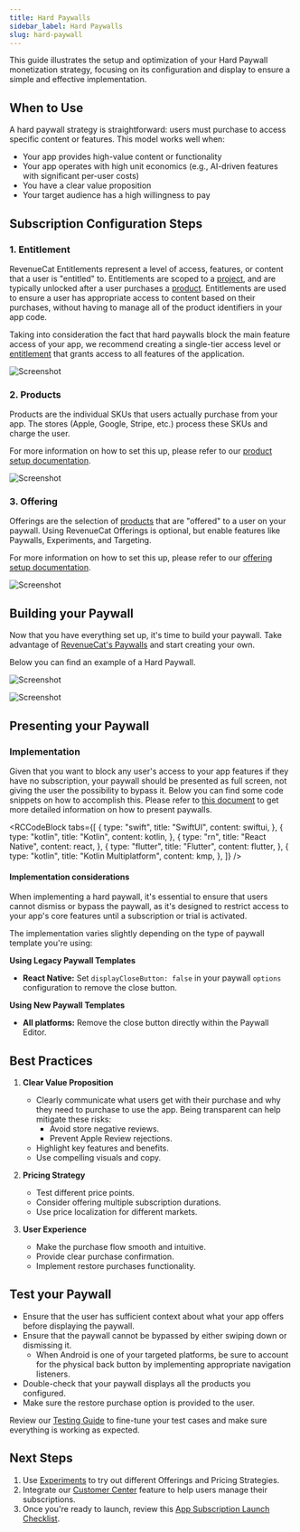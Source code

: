 ```yaml
---
title: Hard Paywalls
sidebar_label: Hard Paywalls
slug: hard-paywall
---
```


This guide illustrates the setup and optimization of your Hard Paywall monetization strategy, focusing on its configuration and display to ensure a simple and effective implementation.

## When to Use

A hard paywall strategy is straightforward: users must purchase to access specific content or features. This model works well when:

- Your app provides high-value content or functionality
- Your app operates with high unit economics (e.g., AI-driven features with significant per-user costs)
- You have a clear value proposition
- Your target audience has a high willingness to pay

## Subscription Configuration Steps

### 1. Entitlement

RevenueCat Entitlements represent a level of access, features, or content that a user is "entitled" to. Entitlements are scoped to a [project](/projects/overview), and are typically unlocked after a user purchases a [product](/offerings/products-overview).
Entitlements are used to ensure a user has appropriate access to content based on their purchases, without having to manage all of the product identifiers in your app code.

Taking into consideration the fact that hard paywalls block the main feature access of your app, we recommend creating a single-tier access level or [entitlement](https://www.revenuecat.com/docs/getting-started/entitlements) that grants access to all features of the application.

![Screenshot](/docs_images/playbooks/hard-paywalls/hard-paywall-entitlements-detail.png)

### 2. Products

Products are the individual SKUs that users actually purchase from your app. The stores (Apple, Google, Stripe, etc.) process these SKUs and charge the user.

For more information on how to set this up, please refer to our [product setup documentation](/offerings/products-overview).

![Screenshot](/docs_images/playbooks/hard-paywalls/hard-paywall-products.png)

### 3. Offering

Offerings are the selection of [products](/offerings/products-overview) that are "offered" to a user on your paywall. Using RevenueCat Offerings is optional, but enable features like Paywalls, Experiments, and Targeting.

For more information on how to set this up, please refer to our [offering setup documentation](https://www.revenuecat.com/docs/offerings/overview).

![Screenshot](/docs_images/playbooks/hard-paywalls/hard-paywall-offering.png)

## Building your Paywall

Now that you have everything set up, it's time to build your paywall. Take advantage of [RevenueCat's Paywalls](/tools/paywalls) and start creating your own.

Below you can find an example of a Hard Paywall.

![Screenshot](/docs_images/playbooks/hard-paywalls/hard-paywall-paywall-editor.png)

![Screenshot](/docs_images/playbooks/hard-paywalls/hard-paywall-paywall.png)

## Presenting your Paywall

### Implementation

Given that you want to block any user's access to your app features if they have no subscription, your paywall should be presented as full screen, not giving the user the possibility to bypass it. Below you can find some code snippets on how to accomplish this. Please refer to [this document](https://www.revenuecat.com/docs/tools/paywalls/displaying-paywalls) to get more detailed information on how to present paywalls.


<RCCodeBlock
  tabs={[
    {
      type: "swift",
      title: "SwiftUI",
      content: swiftui,
    },
    {
      type: "kotlin",
      title: "Kotlin",
      content: kotlin,
    },
    {
      type: "rn",
      title: "React Native",
      content: react,
    },
    {
      type: "flutter",
      title: "Flutter",
      content: flutter,
    },
    {
      type: "kotlin",
      title: "Kotlin Multiplatform",
      content: kmp,
    },
  ]}
/>

#### Implementation considerations

When implementing a hard paywall, it's essential to ensure that users cannot dismiss or bypass the paywall, as it's designed to restrict access to your app's core features until a subscription or trial is activated.

The implementation varies slightly depending on the type of paywall template you're using:

**Using Legacy Paywall Templates**

- **React Native:**
  Set `displayCloseButton: false` in your paywall `options` configuration to remove the close button.

**Using New Paywall Templates**

- **All platforms:**
  Remove the close button directly within the Paywall Editor.

## Best Practices

1. **Clear Value Proposition**

   - Clearly communicate what users get with their purchase and why they need to purchase to use the app. Being transparent can help mitigate these risks:
     - Avoid store negative reviews.
     - Prevent Apple Review rejections.
   - Highlight key features and benefits.
   - Use compelling visuals and copy.

2. **Pricing Strategy**

   - Test different price points.
   - Consider offering multiple subscription durations.
   - Use price localization for different markets.

3. **User Experience**
   - Make the purchase flow smooth and intuitive.
   - Provide clear purchase confirmation.
   - Implement restore purchases functionality.

## Test your Paywall

- Ensure that the user has sufficient context about what your app offers before displaying the paywall.
- Ensure that the paywall cannot be bypassed by either swiping down or dismissing it.
  - When Android is one of your targeted platforms, be sure to account for the physical back button by implementing appropriate navigation listeners.
- Double-check that your paywall displays all the products you configured.
- Make sure the restore purchase option is provided to the user.

Review our [Testing Guide](/guides/testing-guide/use-cases) to fine-tune your test cases and make sure everything is working as expected.

## Next Steps

1. Use [Experiments](/tools/experiments-v1) to try out different Offerings and Pricing Strategies.
2. Integrate our [Customer Center](/tools/customer-center) feature to help users manage their subscriptions.
3. Once you're ready to launch, review this [App Subscription Launch Checklist](/test-and-launch/launch-checklist).
